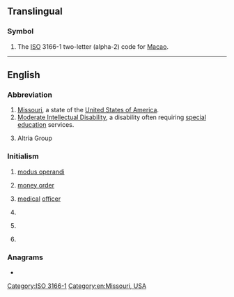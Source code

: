 {{also|Appendix:Variations of "mo"}}
==Translingual==

===Symbol===
{{head|mul|symbol}}

# The [[ISO]] 3166-1 two-letter (alpha-2) code for [[Macao]].

[[Category:ISO 3166-1]]

----

==English==

===Abbreviation===
{{rfc-header|Abbreviation}}
{{en-abbr}}

# [[Missouri]], a state of the [[United States of America]].
# [[Moderate Intellectual Disability]], a disability often requiring [[special education]] services.
# {{lb|en|stock symbol}} Altria Group

===Initialism===
{{rfc-header|Initialism}}
{{en-initialism}}

# [[modus operandi]]
# {{lb|en|banking}} [[money order]]
# {{lb|en|military}} [[medical]] [[officer]] {{qualifier|British army}}
# {{lb|en|dentistry}} {{initialism of|[[mesio]] [[occlusal]]|lang=en}}
# {{lb|en|chemistry}} {{initialism of|molecular orbital|lang=en}}
# {{lb|en|Judaism}} {{w|Modern Orthodox}}

{{topics|en|States of the United States}}

===Anagrams===
* {{anagrams|en|a=mo|O.M.|OM|om}}

[[Category:en:Missouri, USA]]